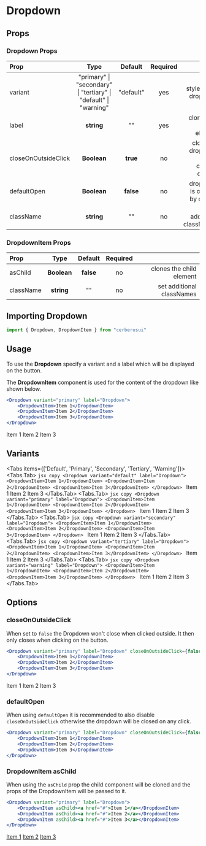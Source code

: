 
# Dropdown

## Props
### Dropdown Props
|Prop|Type|Default| Required | |
| :------------ | :---------: | :----------: | :----------: | ----------: |
| variant       |    "primary" &#124; "secondary" &#124; "tertiary" &#124; <br /> "default" &#124; "warning"    | "default" | yes | style of the dropdown
| label     |    **string**     |    "" | yes | clones the child element
| closeOnOutsideClick     |    **Boolean**     |    **true** | no | close the dropdown when clicking outside
| defaultOpen     |    **Boolean**     |    **false** | no | dropdown is opened by default
| className | **string** | "" | no | set additional classNames

### DropdownItem Props
|Prop|Type|Default| Required | |
| :------------ | :---------: | :----------: | :----------: | ----------: |
| asChild     |    **Boolean**     |    **false** | no | clones the child element
| className | **string** | "" | no | set additional classNames

## Importing Dropdown
```jsx copy
import { Dropdown, DropdownItem } from "cerberusui"
```

## Usage
To use the **Dropdown** specify a variant and a label which will be displayed on the button.

The **DropdownItem** component is used for the content of the dropdown like shown below.
```jsx copy
<Dropdown variant="primary" label="Dropdown">
    <DropdownItem>Item 1</DropdownItem>
    <DropdownItem>Item 2</DropdownItem>
    <DropdownItem>Item 3</DropdownItem>
</Dropdown>
```
<Dropdown variant="primary" label="Dropdown">
    <DropdownItem>Item 1</DropdownItem>
    <DropdownItem>Item 2</DropdownItem>
    <DropdownItem>Item 3</DropdownItem>
</Dropdown>

## Variants
<Tabs items={['Default', 'Primary', 'Secondary', 'Tertiary', 'Warning']}>
    <Tabs.Tab>
    ```jsx copy
    <Dropdown variant="default" label="Dropdown">
        <DropdownItem>Item 1</DropdownItem>
        <DropdownItem>Item 2</DropdownItem>
        <DropdownItem>Item 3</DropdownItem>
    </Dropdown>
    ```
    <Dropdown variant="default" label="Dropdown">
        <DropdownItem>Item 1</DropdownItem>
        <DropdownItem>Item 2</DropdownItem>
        <DropdownItem>Item 3</DropdownItem>
    </Dropdown>
    </Tabs.Tab>
    <Tabs.Tab>
    ```jsx copy
    <Dropdown variant="primary" label="Dropdown">
        <DropdownItem>Item 1</DropdownItem>
        <DropdownItem>Item 2</DropdownItem>
        <DropdownItem>Item 3</DropdownItem>
    </Dropdown>
    ```
    <Dropdown variant="primary" label="Dropdown">
        <DropdownItem>Item 1</DropdownItem>
        <DropdownItem>Item 2</DropdownItem>
        <DropdownItem>Item 3</DropdownItem>
    </Dropdown>
    </Tabs.Tab>
    <Tabs.Tab>
    ```jsx copy
    <Dropdown variant="secondary" label="Dropdown">
        <DropdownItem>Item 1</DropdownItem>
        <DropdownItem>Item 2</DropdownItem>
        <DropdownItem>Item 3</DropdownItem>
    </Dropdown>
    ```
    <Dropdown variant="secondary" label="Dropdown">
        <DropdownItem>Item 1</DropdownItem>
        <DropdownItem>Item 2</DropdownItem>
        <DropdownItem>Item 3</DropdownItem>
    </Dropdown>
    </Tabs.Tab>
    <Tabs.Tab>
    ```jsx copy
    <Dropdown variant="tertiary" label="Dropdown">
        <DropdownItem>Item 1</DropdownItem>
        <DropdownItem>Item 2</DropdownItem>
        <DropdownItem>Item 3</DropdownItem>
    </Dropdown>
    ```
    <Dropdown variant="tertiary" label="Dropdown">
        <DropdownItem>Item 1</DropdownItem>
        <DropdownItem>Item 2</DropdownItem>
        <DropdownItem>Item 3</DropdownItem>
    </Dropdown>
    </Tabs.Tab>
        <Tabs.Tab>
    ```jsx copy
    <Dropdown variant="warning" label="Dropdown">
        <DropdownItem>Item 1</DropdownItem>
        <DropdownItem>Item 2</DropdownItem>
        <DropdownItem>Item 3</DropdownItem>
    </Dropdown>
    ```
    <Dropdown variant="warning" label="Dropdown">
        <DropdownItem>Item 1</DropdownItem>
        <DropdownItem>Item 2</DropdownItem>
        <DropdownItem>Item 3</DropdownItem>
    </Dropdown>
    </Tabs.Tab>
</Tabs>

## Options
### closeOnOutsideClick
When set to `false` the Dropdown won't close when clicked outside. It then only closes when clicking on the button.
```jsx copy
<Dropdown variant="primary" label="Dropdown" closeOnOutsideClick={false}>
    <DropdownItem>Item 1</DropdownItem>
    <DropdownItem>Item 2</DropdownItem>
    <DropdownItem>Item 3</DropdownItem>
</Dropdown>
```

<Dropdown variant="primary" label="Dropdown" closeOnOutsideClick={false}>
    <DropdownItem>Item 1</DropdownItem>
    <DropdownItem>Item 2</DropdownItem>
    <DropdownItem>Item 3</DropdownItem>
</Dropdown>

### defaultOpen
When using `defaultOpen` it is recommended to also disable `closeOnOutsideClick` otherwise the dropdown will be closed on any click.

```jsx copy
<Dropdown variant="primary" label="Dropdown" closeOnOutsideClick={false} defaultOpen={true}>
    <DropdownItem>Item 1</DropdownItem>
    <DropdownItem>Item 2</DropdownItem>
    <DropdownItem>Item 3</DropdownItem>
</Dropdown>
```

### DropdownItem asChild
When using the `asChild` prop the child component will be cloned and the props of the DropdownItem will be passed to it.
```jsx copy
<Dropdown variant="primary" label="Dropdown">
    <DropdownItem asChild><a href="#">Item 1</a></DropdownItem>
    <DropdownItem asChild><a href="#">Item 2</a></DropdownItem>
    <DropdownItem asChild><a href="#">Item 3</a></DropdownItem>
</Dropdown>
```
<Dropdown variant="primary" label="Dropdown">
    <DropdownItem asChild><a href="#">Item 1</a></DropdownItem>
    <DropdownItem asChild><a href="#">Item 2</a></DropdownItem>
    <DropdownItem asChild><a href="#">Item 3</a></DropdownItem>
</Dropdown>
